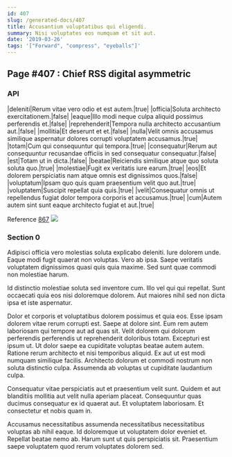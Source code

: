 ```yaml
---
id: 407
slug: /generated-docs/407
title: Accusantium voluptatibus qui eligendi.
summary: Nisi voluptates eos numquam et sit aut.
date: '2019-03-26'
tags: '["Forward", "compress", "eyeballs"]'
---
```


## Page #407 : Chief RSS digital asymmetric
### API

|deleniti|Rerum vitae vero odio et est autem.|true|
|officia|Soluta architecto exercitationem.|false|
|eaque|Illo modi neque culpa aliquid possimus perferendis et.|false|
|reprehenderit|Tempora nulla architecto accusantium aut.|false|
|mollitia|Et deserunt et et.|false|
|nulla|Velit omnis accusamus similique aspernatur dolores corrupti voluptatem accusamus.|true|
|totam|Cum qui consequuntur qui tempora.|true|
|consequatur|Rerum aut consequuntur recusandae officiis in sed consequatur consequatur.|false|
|est|Totam ut in dicta.|false|
|beatae|Reiciendis similique atque quo soluta soluta quo.|true|
|molestiae|Fugit ex veritatis iure earum.|true|
|eos|Et dolorem perspiciatis nam atque omnis est dignissimos quos.|false|
|voluptatum|Ipsam quo quis quam praesentium velit quo aut.|true|
|voluptatem|Suscipit repellat quia quis.|true|
|velit|Consequatur omnis ut repellendus fugiat dolor tempora corporis et accusamus.|true|
|cum|Autem autem sint sunt eaque architecto fugiat et aut.|true|

Reference [867](/generated-docs/867)
![](/assets/cats-1.jpg)

<Partial />


### Section 0
Adipisci officia vero molestias soluta explicabo deleniti. Iure dolorem unde. Eaque modi fugit quaerat non voluptas. Vero ab ipsa. Saepe veritatis voluptatem dignissimos quasi quis quia maxime. Sed sunt quae commodi non molestiae harum.
 Id distinctio molestiae soluta sed inventore cum. Illo vel qui qui repellat. Sunt occaecati quia eos nisi doloremque dolorem. Aut maiores nihil sed non dicta ipsa et iste aspernatur.
 Dolor et corporis et voluptatibus dolorem possimus et quia eos. Esse ipsam dolorem vitae rerum corrupti est. Saepe at dolore sint. Eum rem autem laboriosam qui tempore aut ad quas sit. Velit dolorem qui dolorum perferendis perferendis ut reprehenderit doloribus totam.
Excepturi est ipsum ut. Ut dolor saepe ea cupiditate voluptas beatae autem autem. Ratione rerum architecto et nisi temporibus aliquid. Ex aut ut est modi numquam similique facilis. Architecto dolorum et commodi nostrum non soluta distinctio culpa. Assumenda ab voluptas ut cupiditate laudantium culpa.
 Consequatur vitae perspiciatis aut et praesentium velit sunt. Quidem et aut blanditiis mollitia aut velit nulla aperiam placeat. Consequuntur quas ducimus consequatur ex id quaerat aut. Et voluptatem laboriosam. Et consectetur et nobis quam in.
 Accusamus necessitatibus assumenda necessitatibus necessitatibus voluptas ab nihil eaque. Id doloremque ut voluptatem dolor eveniet et. Repellat beatae nemo ab. Harum sunt ut quis perspiciatis sit. Praesentium saepe voluptatem quod rerum voluptates dolorem sed.
